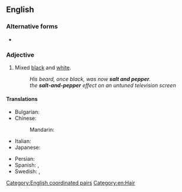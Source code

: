 {{also|salt-and-pepper}}
==English==

===Alternative forms===
* {{l|en|salt-and-pepper}}

===Adjective===
{{en-adj|-}}

# Mixed [[black]] and [[white]].
#: ''His beard, once black, was now '''salt and pepper'''.''
#: ''the '''salt-and-pepper''' effect on an untuned television screen''

====Translations====
{{trans-top|mixed black and white}}
* Bulgarian: {{t+|bg|прошарен}}
* Chinese:
*: Mandarin: {{t+|cmn|花白|tr=huābái}}
* Italian: {{t+|it|brizzolato}}
* Japanese: {{t|ja|胡麻塩|tr=ごましお, goma shio|sc=Jpan}} {{qualifier|sesame and salt}}
{{trans-mid}}
* Persian: {{t|fa|جو گندمی|tr=jow-gandomi|sc=fa-Arab}}
* Spanish: {{t|es|pelicano}}, {{t+|es|entrecano}}
* Swedish: {{t+|sv|gråsprängd}}, {{t+|sv|svartvit}}
{{trans-bottom}}

[[Category:English coordinated pairs]]
[[Category:en:Hair]]